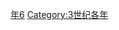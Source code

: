 {{Catnav|頁面分類|历史|歷史時代|年|3世纪各年}}

{{catmore}}
{{Commons category|206}}

[[Category:200年代|年6]]
[[Category:3世纪各年|Category:3世纪各年]]